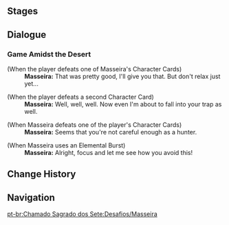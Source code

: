 {{Genius Invokation TCG Character Stages Intro}}

==Stages==
{{Genius Invokation TCG Stages/Detailed|Masseira}}

==Dialogue==
===Game Amidst the Desert===
{{Dialogue Start}}
;(When the player defeats one of Masseira's Character Cards)
:'''Masseira:''' That was pretty good, I'll give you that. But don't relax just yet...

;(When the player defeats a second Character Card)
:'''Masseira:''' Well, well, well. Now even I'm about to fall into your trap as well.

;(When Masseira defeats one of the player's Character Cards)
:'''Masseira:''' Seems that you're not careful enough as a hunter.

;(When Masseira uses an Elemental Burst)
:'''Masseira:''' Alright, focus and let me see how you avoid this!
{{Dialogue End}}

==Change History==
{{Change History|3.4}}

==Navigation==
{{Genius Invokation TCG Stages Navbox}}
[[pt-br:Chamado Sagrado dos Sete:Desafios/Masseira]]